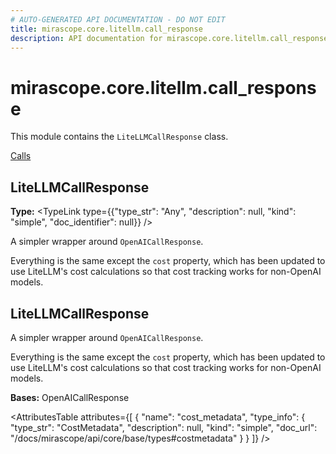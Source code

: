 ```yaml
---
# AUTO-GENERATED API DOCUMENTATION - DO NOT EDIT
title: mirascope.core.litellm.call_response
description: API documentation for mirascope.core.litellm.call_response
---
```


# mirascope.core.litellm.call_response

This module contains the `LiteLLMCallResponse` class.

<Info title="Usage">

[Calls](/docs/mirascope/learn/calls#handling-responses)

</Info>

## <ApiType type="Attribute" path="core/litellm/call_response" symbolName="LiteLLMCallResponse" /> LiteLLMCallResponse

**Type:** <TypeLink type={{"type_str": "Any", "description": null, "kind": "simple", "doc_identifier": null}} />

A simpler wrapper around `OpenAICallResponse`.

Everything is the same except the `cost` property, which has been updated to use
LiteLLM's cost calculations so that cost tracking works for non-OpenAI models.


## <ApiType type="Class" path="core/litellm/call_response" symbolName="LiteLLMCallResponse" /> LiteLLMCallResponse

A simpler wrapper around `OpenAICallResponse`.

Everything is the same except the `cost` property, which has been updated to use
LiteLLM's cost calculations so that cost tracking works for non-OpenAI models.

**Bases:** OpenAICallResponse

<AttributesTable
  attributes={[
  {
    "name": "cost_metadata",
    "type_info": {
      "type_str": "CostMetadata",
      "description": null,
      "kind": "simple",
      "doc_url": "/docs/mirascope/api/core/base/types#costmetadata"
    }
  }
]}
/>


